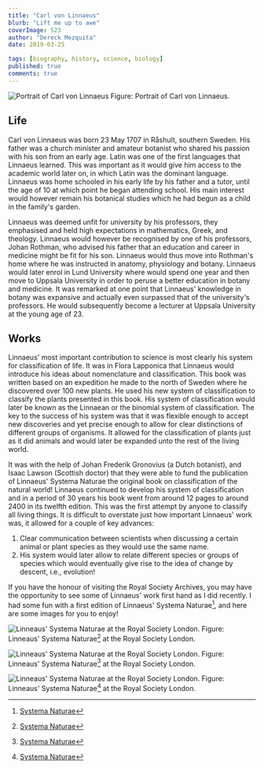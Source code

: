 ```yaml
---
title: "Carl von Linnaeus"
blurb: "Lift me up to awe"
coverImage: 523
author: "Dereck Mezquita"
date: 2019-03-25

tags: [biography, history, science, biology]
published: true
comments: true
---
```


![Portrait of Carl von Linnaeus](/references/biography_carl-von-linnaeus/portraitLinneaus.jpg)
Figure: Portrait of Carl von Linnaeus.

## Life

Carl von Linnaeus was born 23 May 1707 in Råshult, southern Sweden. His father was a church minister and amateur botanist who shared his passion with his son from an early age. Latin was one of the first languages that Linnaeus learned. This was important as it would give him access to the academic world later on, in which Latin was the dominant language. Linnaeus was home schooled in his early life by his father and a tutor, until the age of 10 at which point he began attending school. His main interest would however remain his botanical studies which he had begun as a child in the family's garden.

Linnaeus was deemed unfit for university by his professors, they emphasised and held high expectations in mathematics, Greek, and theology. Linnaeus would however be recognised by one of his professors, Johan Rothman, who advised his father that an education and career in medicine might be fit for his son. Linnaeus would thus move into Rothman's home where he was instructed in anatomy, physiology and botany. Linnaeus would later enrol in Lund University where would spend one year and then move to Uppsala University in order to peruse a better education in botany and medicine. It was remarked at one point that Linnaeus' knowledge in botany was expansive and actually even surpassed that of the university's professors. He would subsequently become a lecturer at Uppsala University at the young age of 23.

## Works

Linnaeus' most important contribution to science is most clearly his system for classification of life. It was in Flora Lapponica that Linnaeus would introduce his ideas about nomenclature and classification. This book was written based on an expedition he made to the north of Sweden where he discovered over 100 new plants. He used his new system of classification to classify the plants presented in this book. His system of classification would later be known as the Linnaean or the binomial system of classification. The key to the success of his system was that it was flexible enough to accept new discoveries and yet precise enough to allow for clear distinctions of different groups of organisms. It allowed for the classification of plants just as it did animals and would later be expanded unto the rest of the living world.

It was with the help of Johan Frederik Gronovius (a Dutch botanist), and Isaac Lawson (Scottish doctor) that they were able to fund the publication of Linnaeus' Systema Naturae the original book on classification of the natural world! Linnaeus continued to develop his system of classification and in a period of 30 years his book went from around 12 pages to around 2400 in its twelfth edition. This was the first attempt by anyone to classify all living things. It is difficult to overstate just how important Linnaeus' work was, it allowed for a couple of key advances:

1. Clear communication between scientists when discussing a certain animal or plant species as they would use the same name.
2. His system would later allow to relate different species or groups of species which would eventually give rise to the idea of change by descent, i.e., evolution!

If you have the honour of visiting the Royal Society Archives, you may have the opportunity to see some of Linnaeus' work first hand as I did recently. I had some fun with a first edition of Linnaeus' Systema Naturae[^1], and here are some images for you to enjoy!

![Linneaus' Systema Naturae at the Royal Society London.](/references/biography_carl-von-linnaeus/royalSociety_systemaNaturae1.jpg)
Figure: Linneaus' Systema Naturae[^1] at the Royal Society London.

![Linneaus' Systema Naturae at the Royal Society London.](/references/biography_carl-von-linnaeus/royalSociety_systemaNaturae2.gif)
Figure: Linneaus' Systema Naturae[^1] at the Royal Society London.

![Linneaus' Systema Naturae at the Royal Society London.](/references/biography_carl-von-linnaeus/royalSociety_systemaNaturae3.gif)
Figure: Linneaus' Systema Naturae[^1] at the Royal Society London.

[^1]: [Systema Naturae](/references/biography_carl-von-linnaeus/linneaus_systemaNaturae.pdf)
